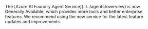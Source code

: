 <Note>
The [Azure AI Foundry Agent Service](../../agents/overview) is now Generally Available, which provides more tools and better enterprise features. We recommend using the new service for the latest feature updates and improvements.
</Note>